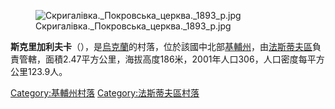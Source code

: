 {{coord|50|5|25|N|29|43|39|E|scale:30000|display=title}}

[[Image:Скригалівка._Покровська_церква._1893_р.jpg|right]]

'''斯克里加利夫卡'''（{{lang-uk|Скригалівка}}），是[[烏克蘭|烏克蘭]]的村落，位於該國中北部[[基輔州|基輔州]]，由[[法斯蒂夫區|法斯蒂夫區]]負責管轄，面積2.47平方公里，海拔高度186米，2001年人口306，人口密度每平方公里123.9人。

{{DEFAULTSORT:Скригалівка}}
[[Category:基輔州村落|Category:基輔州村落]]
[[Category:法斯蒂夫區村落|Category:法斯蒂夫區村落]]


{{Kiev-geo-stub}}
